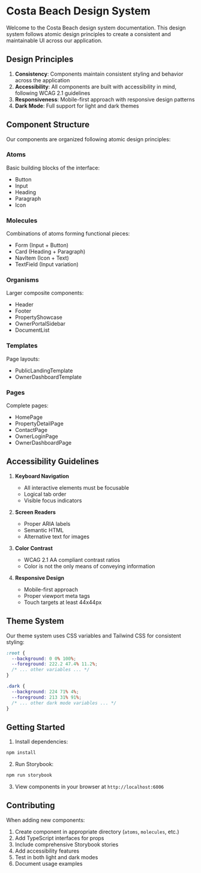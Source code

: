 
<Meta title="Introduction" />

# Costa Beach Design System

Welcome to the Costa Beach design system documentation. This design system follows atomic design principles to create a consistent and maintainable UI across our application.

## Design Principles

1. **Consistency**: Components maintain consistent styling and behavior across the application
2. **Accessibility**: All components are built with accessibility in mind, following WCAG 2.1 guidelines
3. **Responsiveness**: Mobile-first approach with responsive design patterns
4. **Dark Mode**: Full support for light and dark themes

## Component Structure

Our components are organized following atomic design principles:

### Atoms
Basic building blocks of the interface:
- Button
- Input
- Heading
- Paragraph
- Icon

### Molecules
Combinations of atoms forming functional pieces:
- Form (Input + Button)
- Card (Heading + Paragraph)
- NavItem (Icon + Text)
- TextField (Input variation)

### Organisms
Larger composite components:
- Header
- Footer
- PropertyShowcase
- OwnerPortalSidebar
- DocumentList

### Templates
Page layouts:
- PublicLandingTemplate
- OwnerDashboardTemplate

### Pages
Complete pages:
- HomePage
- PropertyDetailPage
- ContactPage
- OwnerLoginPage
- OwnerDashboardPage

## Accessibility Guidelines

1. **Keyboard Navigation**
   - All interactive elements must be focusable
   - Logical tab order
   - Visible focus indicators

2. **Screen Readers**
   - Proper ARIA labels
   - Semantic HTML
   - Alternative text for images

3. **Color Contrast**
   - WCAG 2.1 AA compliant contrast ratios
   - Color is not the only means of conveying information

4. **Responsive Design**
   - Mobile-first approach
   - Proper viewport meta tags
   - Touch targets at least 44x44px

## Theme System

Our theme system uses CSS variables and Tailwind CSS for consistent styling:

```css
:root {
  --background: 0 0% 100%;
  --foreground: 222.2 47.4% 11.2%;
  /* ... other variables ... */
}

.dark {
  --background: 224 71% 4%;
  --foreground: 213 31% 91%;
  /* ... other dark mode variables ... */
}
```

## Getting Started

1. Install dependencies:
```bash
npm install
```

2. Run Storybook:
```bash
npm run storybook
```

3. View components in your browser at `http://localhost:6006`

## Contributing

When adding new components:

1. Create component in appropriate directory (`atoms`, `molecules`, etc.)
2. Add TypeScript interfaces for props
3. Include comprehensive Storybook stories
4. Add accessibility features
5. Test in both light and dark modes
6. Document usage examples 